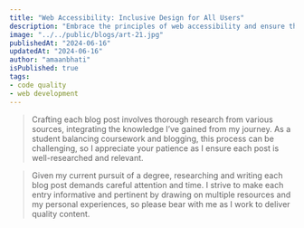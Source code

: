 ```yaml
---
title: "Web Accessibility: Inclusive Design for All Users"
description: "Embrace the principles of web accessibility and ensure that your web applications reach all users, regardless of their abilities."
image: "../../public/blogs/art-21.jpg"
publishedAt: "2024-06-16"
updatedAt: "2024-06-16"
author: "amaanbhati"
isPublished: true
tags: 
- code quality
- web development
---
```




> Crafting each blog post involves thorough research from various sources, integrating the knowledge I’ve gained from my journey. As a student balancing coursework and blogging, this process can be challenging, so I appreciate your patience as I ensure each post is well-researched and relevant.


> Given my current pursuit of a degree, researching and writing each blog post demands careful attention and time. I strive to make each entry informative and pertinent by drawing on multiple resources and my personal experiences, so please bear with me as I work to deliver quality content.
